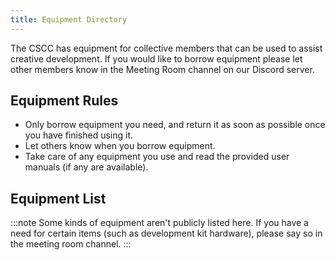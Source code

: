 ```yaml
---
title: Equipment Directory
---
```

The CSCC has equipment for collective members that can be used to assist creative development. 
If you would like to borrow equipment please let other members know in the Meeting Room channel on our Discord server. 
## Equipment Rules
- Only borrow equipment you need, and return it as soon as possible once you have finished using it.
- Let others know when you borrow equipment. 
- Take care of any equipment you use and read the provided user manuals (if any are available). 
## Equipment List
:::note
Some kinds of equipment aren't publicly listed here. 
If you have a need for certain items (such as development kit hardware), please say so in the 
meeting room channel.
:::

